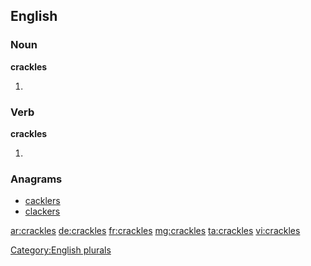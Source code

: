 ==English==

===Noun===
'''crackles'''

# {{plural of |[[crackle]]}}

===Verb===
'''crackles'''

# {{third-person singular of|crackle}}

===Anagrams===
* [[cacklers#English|cacklers]]
* [[clackers#English|clackers]]

[[Category:English plurals]]

[[ar:crackles]]
[[de:crackles]]
[[fr:crackles]]
[[mg:crackles]]
[[ta:crackles]]
[[vi:crackles]]
